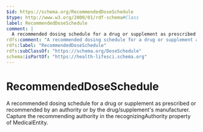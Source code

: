 ```yaml
---
$id: https://schema.org/RecommendedDoseSchedule
$type: http://www.w3.org/2000/01/rdf-schema#Class
label: RecommendedDoseSchedule
comment: |
  A recommended dosing schedule for a drug or supplement as prescribed or recommended by an authority or by the drug/supplement's manufacturer. Capture the recommending authority in the recognizingAuthority property of MedicalEntity.
rdfs:comment: "A recommended dosing schedule for a drug or supplement as prescribed or recommended by an authority or by the drug/supplement's manufacturer. Capture the recommending authority in the recognizingAuthority property of MedicalEntity."
rdfs:label: "RecommendedDoseSchedule"
rdfs:subClassOf: "https://schema.org/DoseSchedule"
schema:isPartOf: "https://health-lifesci.schema.org"
---
```


# RecommendedDoseSchedule

A recommended dosing schedule for a drug or supplement as prescribed or recommended by an authority or by the drug/supplement's manufacturer. Capture the recommending authority in the recognizingAuthority property of MedicalEntity.

